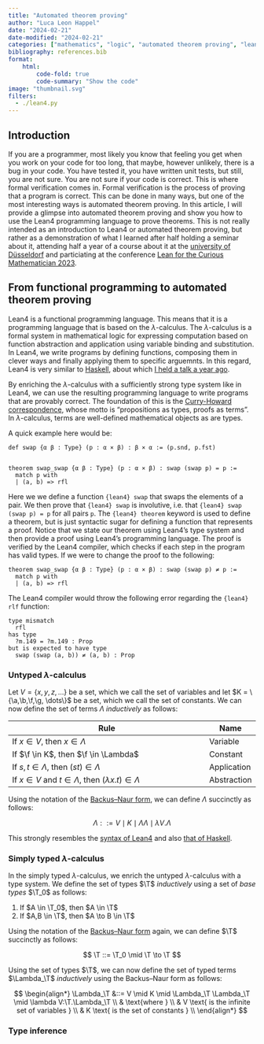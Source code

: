```yaml
---
title: "Automated theorem proving"
author: "Luca Leon Happel"
date: "2024-02-21"
date-modified: "2024-02-21"
categories: ["mathematics", "logic", "automated theorem proving", "lean4", "formal verification"]
bibliography: references.bib
format:
    html:
        code-fold: true
        code-summary: "Show the code"
image: "thumbnail.svg"
filters: 
  - ./lean4.py
---
```


::: {.hidden}
$$
\newcommand{\a}{\text{a}}
\newcommand{\b}{\text{b}}
\newcommand{\f}{\text{f}}
\newcommand{\g}{\text{g}}
\newcommand{\T}{\mathbb{T}}
$$
:::

## Introduction

If you are a programmer, most likely you know that feeling you get when you work on your code for too long, that maybe, however unlikely, there is a bug in your code. You have tested it, you have written unit tests, but still, you are not sure. You are not sure if your code is correct. This is where formal verification comes in. Formal verification is the process of proving that a program is correct. This can be done in many ways, but one of the most interesting ways is automated theorem proving. In this article, I will provide a glimpse into automated theorem proving and show you how to use the Lean4 programming language to prove theorems. This is not really intended as an introduction to Lean4 or automated theorem proving, but rather as a demonstration of what I learned after half holding a seminar about it, attending half a year of a course about it at the [university of Düsseldorf](https://www.hhu.de/) and particiating at the conference [Lean for the Curious Mathematician 2023](https://lftcm2023.github.io/).

## From functional programming to automated theorem proving

Lean4 is a functional programming language. This means that it is a programming language that is based on the $\lambda$-calculus. The $\lambda$-calculus is a formal system in mathematical logic for expressing computation based on function abstraction and application using variable binding and substitution. In Lean4, we write programs by defining functions, composing them in clever ways and finally applying them to specific arguemnts. In this regard, Lean4 is very similar to [Haskell](https://www.haskell.org/), about which [I held a talk a year ago](posts/bachelor-seminar-haskell/).

By enriching the $\lambda$-calculus with a sufficiently strong type system like in Lean4, we can use the resulting programming language to write programs that are provably correct. The foundation of this is the [Curry-Howard correspondence](https://en.wikipedia.org/wiki/Curry%E2%80%93Howard_correspondence), whose motto is "propositions as types, proofs as terms". In $\lambda$-calculus, terms are well-defined mathematical objects as are types.

A quick example here would be:

```lean4
def swap {α β : Type} (p : α × β) : β × α := (p.snd, p.fst)


theorem swap_swap {α β : Type} (p : α × β) : swap (swap p) = p :=
  match p with
  | (a, b) => rfl
```

Here we we define a function `{lean4} swap` that swaps the elements of a pair. We then prove that `{lean4} swap` is involutive, i.e. that `{lean4} swap (swap p) = p` for all pairs `p`. The `{lean4} theorem` keyword is used to define a theorem, but is just syntactic sugar for defining a function that represents a proof. Notice that we state our theorem using Lean4's type system and then provide a proof using Lean4's programming language. The proof is verified by the Lean4 compiler, which checks if each step in the program has valid types. If we were to change the proof to the following:

```lean4
theorem swap_swap {α β : Type} (p : α × β) : swap (swap p) ≠ p :=
  match p with
  | (a, b) => rfl
```

The Lean4 compiler would throw the following error regarding the `{lean4} rlf` function:

```lean4
type mismatch
  rfl
has type
  ?m.149 = ?m.149 : Prop
but is expected to have type
  swap (swap (a, b)) ≠ (a, b) : Prop
```

### Untyped $\lambda$-calculus

Let $V = \{x,y,z, \dots\}$ be a set, which we call the set of variables and let $K = \{\a,\b,\f,\g, \dots\}$ be a set, which we call the set of constants. We can now define the set of terms $\Lambda$ _inductively_ as follows:

| Rule                                                               | Name        |
| ------------------------------------------------------------------ | ----------- |
| If $x \in V$, then $x \in \Lambda$                                 | Variable    |
| If $\f \in K$, then $\f \in \Lambda$                               | Constant    |
| If $s,t \in \Lambda$, then $(st) \in \Lambda$                      | Application |
| If $x \in V$ and $t \in \Lambda$, then $(\lambda x.t) \in \Lambda$ | Abstraction |

Using the notation of the [Backus–Naur form](https://en.wikipedia.org/wiki/Backus%E2%80%93Naur_form), we can define $\Lambda$ succinctly as follows:

$$
\Lambda ::= V \mid K \mid \Lambda \Lambda \mid \lambda V.\Lambda
$$

This strongly resembles the [syntax of Lean4](https://leanprover.github.io/functional_programming_in_lean/getting-to-know/datatypes-and-patterns.html) and also [that of Haskell](https://wiki.haskell.org/Type).

### Simply typed $\lambda$-calculus

In the simply typed $\lambda$-calculus, we enrich the untyped $\lambda$-calculus with a type system. We define the set of types $\T$ _inductively_ using a set of _base types_ $\T_0$ as follows:

1. If $A \in \T_0$, then $A \in \T$
2. If $A,B \in \T$, then $A \to B \in \T$

Using the notation of the [Backus–Naur form](https://en.wikipedia.org/wiki/Backus%E2%80%93Naur_form) again, we can define $\T$ succinctly as follows:

$$
\T ::= \T_0 \mid \T \to \T
$$

Using the set of types $\T$, we can now define the set of typed terms $\Lambda_\T$ _inductively_ using the Backus–Naur form as follows:

$$
\begin{align*}
\Lambda_\T &::= V \mid K \mid \Lambda_\T \Lambda_\T \mid \lambda V:\T.\Lambda_\T \\
           & \text{where } \\
           & V \text{ is the infinite set of variables } \\
           & K \text{ is the set of constants } \\
\end{align*}
$$

### Type inference